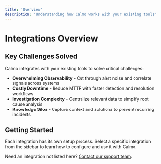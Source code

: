 ```yaml
---
title: 'Overview'
description: 'Understanding how Calmo works with your existing tools'
---
```


# Integrations Overview

## Key Challenges Solved

Calmo integrates with your existing tools to solve critical challenges:

- **Overwhelming Observability** - Cut through alert noise and correlate signals across systems
- **Costly Downtime** - Reduce MTTR with faster detection and resolution workflows
- **Investigation Complexity** - Centralize relevant data to simplify root cause analysis
- **Knowledge Silos** - Capture context and solutions to prevent recurring incidents


## Getting Started

Each integration has its own setup process. Select a specific integration from the sidebar to learn how to configure and use it with Calmo.

Need an integration not listed here? [Contact our support team](mailto:support@getcalmo.com).
